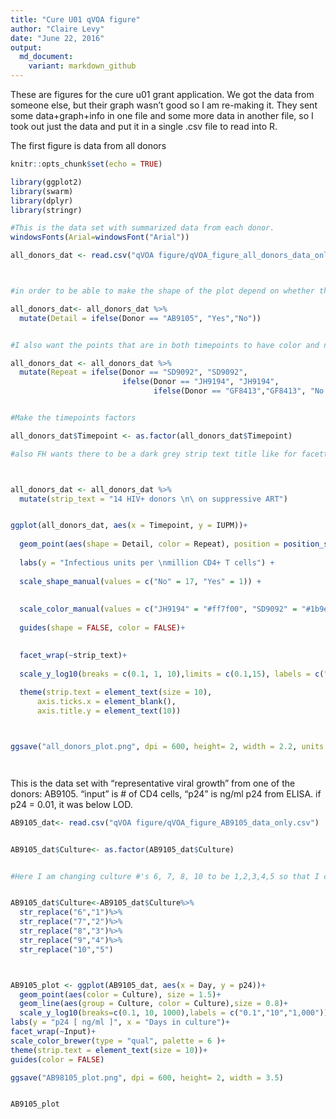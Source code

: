 ```yaml
---
title: "Cure U01 qVOA figure"
author: "Claire Levy"
date: "June 22, 2016"
output:
  md_document:
    variant: markdown_github
---
```


These are figures for the cure u01 grant application. We got the data from someone else, but their graph wasn't good so I am re-making it. They sent some data+graph+info in one file and some more data in another file, so I took out just the data and put it in a single .csv file to read into R.

The first figure is data from all donors

```r
knitr::opts_chunk$set(echo = TRUE)

library(ggplot2)
library(swarm)
library(dplyr)
library(stringr)

#This is the data set with summarized data from each donor.
windowsFonts(Arial=windowsFont("Arial"))

all_donors_dat <- read.csv("qVOA figure/qVOA_figure_all_donors_data_only.csv")



#in order to be able to make the shape of the plot depend on whether the donor is AB9105 or some other donor, I'm adding a column to indicate that so I can refer to it in the ggplot2 call

all_donors_dat<- all_donors_dat %>%
  mutate(Detail = ifelse(Donor == "AB9105", "Yes","No"))


#I also want the points that are in both timepoints to have color and not the others so I'll make a color indicating that

all_donors_dat <- all_donors_dat %>%
  mutate(Repeat = ifelse(Donor == "SD9092", "SD9092",
                         ifelse(Donor == "JH9194", "JH9194",
                                ifelse(Donor == "GF8413","GF8413", "No Repeat"))))


#Make the timepoints factors

all_donors_dat$Timepoint <- as.factor(all_donors_dat$Timepoint)

#also FH wants there to be a dark grey strip text title like for facetted plots. There isn't anything to facet on so I'll just make a column where all entries are the text I want in the strip and then facet on that to get the strip text



all_donors_dat <- all_donors_dat %>%
  mutate(strip_text = "14 HIV+ donors \n\ on suppressive ART")


ggplot(all_donors_dat, aes(x = Timepoint, y = IUPM))+
  
  geom_point(aes(shape = Detail, color = Repeat), position = position_swarm(0.07), size = 1.5)+
  
  labs(y = "Infectious units per \nmillion CD4+ T cells") +
  
  scale_shape_manual(values = c("No" = 17, "Yes" = 1)) +
  
  
  scale_color_manual(values = c("JH9194" = "#ff7f00", "SD9092" = "#1b9e77", "GF8413" = "#e7298a", "No Repeat" = "black"))+
  
  guides(shape = FALSE, color = FALSE)+

  
  facet_wrap(~strip_text)+
  
  scale_y_log10(breaks = c(0.1, 1, 10),limits = c(0.1,15), labels = c("0.1","1","10"))+
  
  theme(strip.text = element_text(size = 10),
      axis.ticks.x = element_blank(),
      axis.title.y = element_text(10))



ggsave("all_donors_plot.png", dpi = 600, height= 2, width = 2.2, units = "in")




```


This is the data set with "representative viral growth" from one of the donors: AB9105. "input" is # of CD4 cells, "p24" is ng/ml p24 from ELISA. if p24 = 0.01, it was below LOD.

```r


AB9105_dat<- read.csv("qVOA figure/qVOA_figure_AB9105_data_only.csv")


AB9105_dat$Culture<- as.factor(AB9105_dat$Culture)


#Here I am changing culture #'s 6, 7, 8, 10 to be 1,2,3,4,5 so that I can have the same colors on each of the facets. They are different because the # of input CD4 cells is different, but all are from the same pt and I don't think we need to compare bwtwn cultures. Thus the legend is probably not necessary


AB9105_dat$Culture<-AB9105_dat$Culture%>%
  str_replace("6","1")%>%
  str_replace("7","2")%>%
  str_replace("8","3")%>%
  str_replace("9","4")%>%
  str_replace("10","5")



AB9105_plot <- ggplot(AB9105_dat, aes(x = Day, y = p24))+
  geom_point(aes(color = Culture), size = 1.5)+
  geom_line(aes(group = Culture, color = Culture),size = 0.8)+
  scale_y_log10(breaks=c(0.1, 10, 1000),labels = c("0.1","10","1,000"))+
labs(y = "p24 [ ng/ml ]", x = "Days in culture")+
facet_wrap(~Input)+
scale_color_brewer(type = "qual", palette = 6 )+
theme(strip.text = element_text(size = 10))+
guides(color = FALSE)

ggsave("AB98105_plot.png", dpi = 600, height= 2, width = 3.5)


AB9105_plot


```



